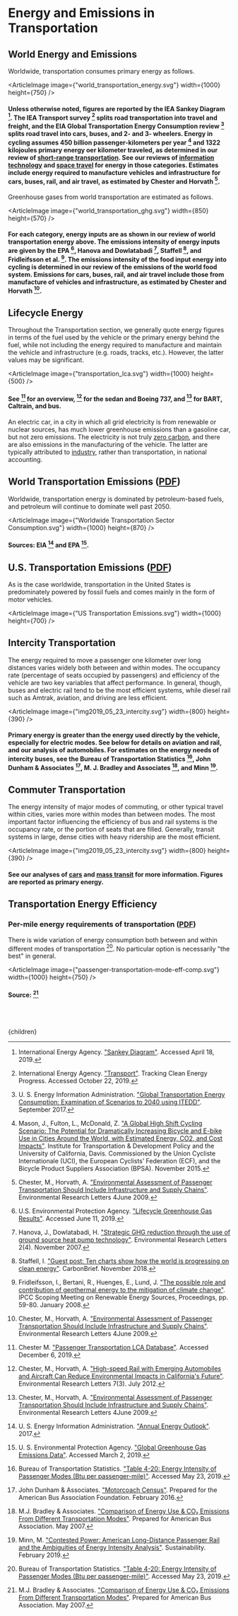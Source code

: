 



# Energy and Emissions in Transportation

## World Energy and Emissions
Worldwide, transportation consumes primary energy as follows.

<ArticleImage image={"world_transportation_energy.svg"} width={1000} height={750} />
#### Unless otherwise noted, figures are reported by the IEA Sankey Diagram [^7]. The IEA Transport survey [^8] splits road transportation into travel and freight, and the EIA Global Transportation Energy Consumption review [^15] splits road travel into cars, buses, and 2- and 3- wheelers. Energy in cycling assumes 450 billion passenger-kilometers per year [^11] and 1322 kilojoules primary energy oer kilometer traveled, as determined in our review of [short-range transportation](/energy/transport/transpo_short). See our reviews of [information technology](/energy/transport/transpo_data) and [space travel](/space/space_travel) for energy in those categories. Estimates include energy required to manufacture vehicles and infrastructure for cars, buses, rail, and air travel, as estimated by Chester and Horvath [^3].

Greenhouse gases from world transportation are estimated as follows.

<ArticleImage image={"world_transportation_ghg.svg"} width={850} height={570} />
#### For each category, energy inputs are as shown in our review of world transportation energy above. The emissions intensity of energy inputs are given by the EPA [^17], Hanova and Dowlatabadi [^6], Staffell [^13], and Fridleifsson et al. [^5]. The emissions intensity of the food input energy into cycling is determined in our review of the emissions of the world food system. Emissions for cars, buses, rail, and air travel include those from manufacture of vehicles and infrastructure, as estimated by Chester and Horvath [^3].

## Lifecycle Energy
Throughout the Transportation section, we generally quote energy figures in terms of the fuel used by the vehicle or the primary energy behind the fuel, while not including the energy required to manufacture and maintain the vehicle and infrastructure (e.g. roads, tracks, etc.). However, the latter values may be significant.

<ArticleImage image={"transportation_lca.svg"} width={1000} height={500} />
#### See [^2] for an overview, [^4] for the sedan and Boeing 737, and [^3] for BART, Caltrain, and bus.

An electric car, in a city in which all grid electricity is from renewable or nuclear sources, has much lower greenhouse emissions than a gasoline car, but not zero emissions. The electricity is not truly [zero carbon](/energy/energy_production/energy_env), and there are also emissions in the manufacturing of the vehicle. The latter are typically attributed to [industry](/energy/industry), rather than transportation, in national accounting.

## World Transportation Emissions ([PDF](https://drive.google.com/uc?export=view&id=1jP87QnTUqRaTU_D72tbmRZ4R87LDWmCk))

Worldwide, transportation energy is dominated by petroleum-based fuels, and petroleum will continue to dominate well past 2050.

<ArticleImage image={"Worldwide Transportation Sector Consumption.svg"} width={1000} height={870} />
#### Sources: EIA [^14] and EPA [^16].

## U.S. Transportation Emissions ([PDF](https://drive.google.com/uc?export=view&id=1vOakCCEJw1N1RM7dg2hP8oQdWnJT05CU))

As is the case worldwide, transportation in the United States is predominately powered by fossil fuels and comes mainly in the form of motor vehicles.

<ArticleImage image={"US Transportation Emissions.svg"} width={1000} height={700} />

## Intercity Transportation
The energy required to move a passenger one kilometer over long distances varies widely both between and within modes. The occupancy rate (percentage of seats occupied by passengers) and efficiency of the vehicle are two key variables that affect performance. In general, though, buses and electric rail tend to be the most efficient systems, while diesel rail such as Amtrak, aviation, and driving are less efficient.

<ArticleImage image={"img2019_05_23_intercity.svg"} width={800} height={390} />
#### Primary energy is greater than the energy used directly by the vehicle, especially for electric modes. See below for details on aviation and rail, and our analysis of automobiles. For estimates on the energy needs of intercity buses, see the Bureau of Transportation Statistics [^1], John Dunham & Associates [^9], M. J. Bradley and Associates [^10], and Minn [^12].

<VirtualTravelSolution />

## Commuter Transportation
The energy intensity of major modes of commuting, or other typical travel within cities, varies more within modes than between modes. The most important factor influencing the efficiency of bus and rail systems is the occupancy rate, or the portion of seats that are filled. Generally, transit systems in large, dense cities with heavy ridership are the most efficient.

<ArticleImage image={"img2019_05_23_intercity.svg"} width={800} height={390} />
#### See our analyses of [cars](/solution/energy/transpo_cars) and [mass transit](/energy/transport/transpo_transit) for more information. Figures are reported as primary energy.

## Transportation Energy Efficiency

### Per-mile energy requirements of transportation ([PDF](https://drive.google.com/uc?export=download&id=1TJFwEVHix9s3W9oDIGXJ5GFsFq78jB8N))

There is wide variation of energy consumption both between and within different modes of transportation [^1]. No particular option is necessarily "the best" in general.

<ArticleImage image={"passenger-transportation-mode-eff-comp.svg"} width={1000} height={750} />
#### Source: [^18]

<br></br>

[^1]: Bureau of Transportation Statistics. ["Table 4-20: Energy Intensity of Passenger Modes (Btu per passenger-mile)"](https://www.bts.gov/archive/publications/national_transportation_statistics/table_04_20). Accessed May 23, 2019.

[^2]: Chester M. ["Passenger Transportation LCA Database"](http://www.transportationlca.org/tlcadb-passenger.php). Accessed December 6, 2019.

[^3]: Chester, M., Horvath, A. ["Environmental Assessment of Passenger Transportation Should Include Infrastructure and Supply Chains"](http://dx.doi.org/10.1088/1748-9326/4/2/024008). Environmental Research Letters 4June 2009.

[^4]: Chester, M., Horvath, A. ["High-speed Rail with Emerging Automobiles and Aircraft Can Reduce Environmental Impacts in California's Future"](http://dx.doi.org/10.1088/1748-9326/7/3/034012). Environmental Research Letters 7(3). July 2012.

[^5]: Fridleifsson, I., Bertani, R., Huenges, E., Lund, J. ["The possible role and contribution of geothermal energy to the mitigation of climate change"](https://www.researchgate.net/publication/284685252_The_possible_role_and_contribution_of_geothermal_energy_to_the_mitigation_of_climate_change). IPCC Scoping Meeting on Renewable Energy Sources, Proceedings, pp. 59-80. January 2008.

[^6]: Hanova, J., Dowlatabadi, H. ["Strategic GHG reduction through the use of ground source heat pump technology"](https://iopscience.iop.org/article/10.1088/1748-9326/2/4/044001). Environmental Research Letters 2(4). November 2007.

[^7]: International Energy Agency. ["Sankey Diagram"](https://www.iea.org/Sankey/). Accessed April 18, 2019.

[^8]: International Energy Agency. ["Transport"](https://www.iea.org/tcep/transport/). Tracking Clean Energy Progress. Accessed October 22, 2019.

[^9]: John Dunham & Associates. ["Motorcoach Census"](https://buses.org/assets/images/uploads/pdf/Motorcoach_Census_2014.pdf). Prepared for the American Bus Association Foundation. February 2016.

[^10]: M.J. Bradley & Associates. ["Comparison of Energy Use & CO₂ Emissions From Different Transportation Modes"](https://jamesrivertrans.com/wp-content/uploads/2012/05/ComparativeEnergy.pdf). Prepared for American Bus Association. May 2007.

[^11]: Mason, J., Fulton, L., McDonald, Z. ["A Global High Shift Cycling Scenario: The Potential for Dramatically Increasing Bicycle and E-bike Use in Cities Around the World, with Estimated Energy, CO2, and Cost Impacts"](https://steps.ucdavis.edu/wp-content/uploads/2017/05/2015-UCD-ITS-RP-15-29.pdf). Institute for Transportation & Development Policy and the University of California, Davis. Commissioned by the Union Cycliste Internationale (UCI), the European Cyclists’ Federation (ECF), and the Bicycle Product Suppliers Association (BPSA). November 2015.

[^12]: Minn, M. ["Contested Power: American Long-Distance Passenger Rail and the Ambiguities of Energy Intensity Analysis"](https://www.mdpi.com/2071-1050/11/4/1200/pdf). Sustainability. February 2019.

[^13]: Staffell, I. ["Guest post: Ten charts show how the world is progressing on clean energy"](https://www.carbonbrief.org/guest-post-ten-charts-show-how-the-world-is-progressing-on-clean-energy). CarbonBrief. November 2018.

[^14]: U. S. Energy Information Administration. ["Annual Energy Outlook"](https://www.eia.gov/outlooks/ieo/excel/appl_tables.xlsx). 2017.

[^15]: U. S. Energy Information Administration. ["Global Transportation Energy Consumption: Examination of Scenarios to 2040 using ITEDD"](https://www.eia.gov/analysis/studies/transportation/scenarios/). September 2017.

[^16]: U. S. Environmental Protection Agency. ["Global Greenhouse Gas Emissions Data"](https://www.epa.gov/ghgemissions/global-greenhouse-gas-emissions-data). Accessed March 2, 2019.

[^17]: U.S. Environmental Protection Agency. ["Lifecycle Greenhouse Gas Results"](https://www.epa.gov/fuels-registration-reporting-and-compliance-help/lifecycle-greenhouse-gas-results). Accessed June 11, 2019.

[^18]: M.J. Bradley & Associates. ["Comparison of Energy Use & CO₂ Emissions From Different Transportation Modes"](https://jamesrivertrans.com/wp-content/uploads/2012/05/ComparativeEnergy.pdf). Prepared for American Bus Association. May 2007.

  <Article 
    focusAreaUrl={focusAreaUrl} 
    hierarchy={hierarchy} 
    site={site}
  >
    {children}
  </Article>